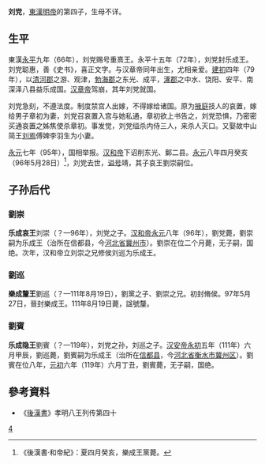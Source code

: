 '''刘党'''{{BD|58年||96年|5月28日|catIdx=L}}，[[東漢|東漢]][[汉明帝|明帝]]的第四子，生母不详。
==生平==
東漢[[永平_(東漢)|永平]]九年（66年），刘党赐号重熹王。永平十五年（72年），刘党封乐成王。刘党聪惠，善《史书》，喜正文字。与汉章帝同年出生，尤相亲爱。[[建初_(東漢)|建初]]四年（79年），以[[清河郡|清河郡]]之游、观津，[[勃海郡|勃海郡]]之东光、成平，[[涿郡|涿郡]]之中水、饶阳、安平、南深泽八县益乐成国。[[汉章帝|汉章帝]]驾崩，其年刘党就国。

刘党急刻，不遵法度。制度禁宫人出嫁，不得嫁给诸国。原为[[掖庭|掖庭]]技人的哀置，嫁给男子章初为妻，刘党召哀置入宫与她私通，章初欲上书告之，刘党恐惧，乃密密买通哀置之姊焦使杀章初。事发觉，刘党缢杀内侍三人，来杀人灭口。又娶故中山简王[[刘焉_(中山王)|刘焉]]傅婢李羽生为小妻。

[[永元_(东汉)|永元]]七年（95年），国相举报。[[汉和帝|汉和帝]]下诏削东光、鄡二县。[[永元_(东汉)|永元]]八年四月癸亥（96年5月28日）<ref>《後漢書·和帝紀》：夏四月癸亥，樂成王黨薨。</ref>，刘党去世，[[谥号|谥号]]靖，其子哀王劉崇嗣位。
==子孙后代==
===劉崇===
'''乐成哀王'''刘崇（？—96年），刘党之子。[[汉和帝|汉和帝]][[永元_(东汉)|永元]]八年（96年），劉党薨，劉崇嗣为乐成王（治所在信都县，今[[河北省|河北省]][[冀州市|冀州市]]）。劉崇在位二个月薨，无子嗣，国绝。次年，汉和帝立刘崇之兄修侯刘巡为乐成王。
===劉巡===
'''樂成釐王'''劉巡（？—111年8月19日），劉黨之子、劉崇之兄。初封脩侯。97年5月27日，晉封樂成王。111年8月19日薨，諡號釐。
===劉賓===
'''乐成隐王'''劉賓（？—119年），刘党之孙，刘巡之子。[[汉安帝|汉安帝]][[永初_(东汉)|永初]]五年（111年）六月甲辰，劉巡薨，劉賓嗣为乐成王（治所在[[信都县_(西汉)|信都县]]，今[[河北省|河北省]][[衡水市|衡水市]][[冀州区|冀州区]]）。劉賓在位八年，[[元初|元初]]六年（119年）六月丁丑，劉賓薨，无子嗣，国绝。
{{start box}}
{{s-before|無}}
{{s-title|[[東漢|東漢]]重熹王|66年－72年在位}}
{{s-after|無}}
{{s-before|無}}
{{s-title|[[東漢|東漢]][[乐成国|乐成王]]|72年－96年在位}}
{{s-after|[[刘崇|刘崇]]}}
{{end box}}
==參考資料==
*《[[後漢書|後漢書]]》孝明八王列传第四十

[[Category:汉明帝皇子|4]]